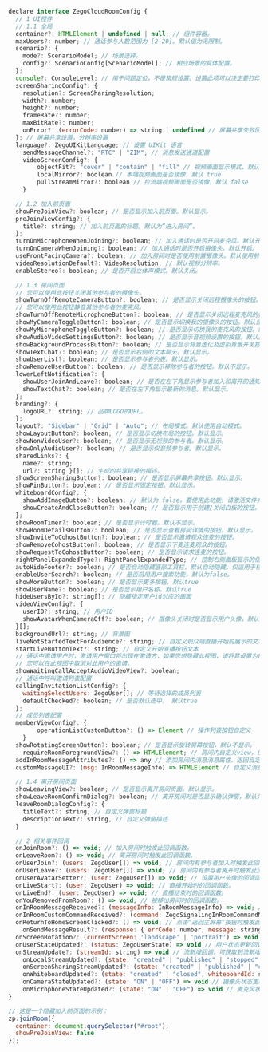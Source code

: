 ```js
declare interface ZegoCloudRoomConfig {
  // 1 UI控件
  // 1.1 全局
  container?: HTMLElement | undefined | null; // 组件容器。
  maxUsers?: number; // 通话参与人数范围为 [2-20]。默认值为无限制。
  scenario?: {
    mode?: ScenarioModel; // 场景选择。
    config?: ScenarioConfig[ScenarioModel]; // 相应场景的具体配置。
  };
  console?: ConsoleLevel; // 用于问题定位，不是常规设置。设置此项可以决定要打印的日志的严重程度。
  screenSharingConfig?: {
    resolution?: ScreenSharingResolution;
    width?: number;
    height?: number;
    frameRate?: number;
    maxBitRate?: number;
    onError?: (errorCode: number) => string | undefined // 屏幕共享失败回调，若需要自定义提示文本可根据错误码返回对应字符串，若需要自定义 UI 则返回空字符串。
  }; // 屏幕共享设置，分辨率设置
  language?: ZegoUIKitLanguage; // 设置 UIKit 语言
	sendMessageChannel?: "RTC" | "ZIM"; // 消息发送通道配置
	videoScreenConfig?: {
		objectFit?: "cover" | "contain" | "fill" // 视频画面显示模式，默认 "contain"
		localMirror?: boolean // 本端视频画面是否镜像，默认 true
		pullStreamMirror?: boolean // 拉流端视频画面是否镜像，默认 false
	}

  // 1.2 加入前页面
  showPreJoinView?: boolean; // 是否显示加入前页面。默认显示。
  preJoinViewConfig?: {
    title?: string; // 加入前页面的标题。默认为“进入房间”。
  };
  turnOnMicrophoneWhenJoining?: boolean; // 加入通话时是否开启麦克风。默认开启。
  turnOnCameraWhenJoining?: boolean; // 加入通话时是否开启摄像头。默认开启。
  useFrontFacingCamera?: boolean; // 加入房间时是否使用前置摄像头。默认使用前置摄像头。
  videoResolutionDefault?: VideoResolution; // 默认视频分辨率。
  enableStereo?: boolean; // 是否开启立体声模式。默认关闭。

  // 1.3 房间页面
  // 您可以使用此按钮关闭其他参与者的摄像头。
  showTurnOffRemoteCameraButton?: boolean; // 是否显示关闭远程摄像头的按钮。默认不显示。
  // 您可以使用此按钮静音其他参与者的麦克风。
  showTurnOffRemoteMicrophoneButton?: boolean; // 是否显示关闭远程麦克风的按钮。默认不显示。
  showMyCameraToggleButton?: boolean; // 是否显示切换我的摄像头的按钮。默认显示。
  showMyMicrophoneToggleButton?: boolean; // 是否显示切换我的麦克风的按钮。默认显示。
  showAudioVideoSettingsButton?: boolean; // 是否显示音视频设置的按钮。默认显示。
  showBackgroundProcessButton?: boolean; // 是否显示背景虚化及虚拟背景开关按钮。默认不显示。
  showTextChat?: boolean; // 是否显示右侧的文本聊天。默认显示。
  showUserList?: boolean; // 是否显示参与者列表。默认显示。
  showRemoveUserButton?: boolean; // 是否显示移除参与者的按钮。默认不显示。
  lowerLeftNotification?: {
    showUserJoinAndLeave?: boolean; // 是否在左下角显示参与者加入和离开的通知。默认显示。
    showTextChat?: boolean; // 是否在左下角显示最新的消息。默认显示。
  };
  branding?: {
    logoURL?: string; // 品牌LOGO的URL。
  };
  layout?: "Sidebar" | "Grid" | "Auto"; // 布局模式。默认使用自动模式。
  showLayoutButton?: boolean; // 是否显示切换布局的按钮。默认显示。
  showNonVideoUser?: boolean; // 是否显示无视频的参与者。默认显示。
  showOnlyAudioUser?: boolean; // 是否显示仅音频参与者。默认显示。
  sharedLinks?: { 
    name?: string; 
    url?: string }[]; // 生成的共享链接的描述。
  showScreenSharingButton?: boolean; // 是否显示屏幕共享按钮。默认显示。
  showPinButton?: boolean; // 是否显示固定按钮。默认显示。
  whiteboardConfig?: {
    showAddImageButton?: boolean; // 默认为 false。要使用此功能，请激活文件共享功能，然后导入插件。否则，将出现此提示：“添加图像失败，不支持此功能。”
    showCreateAndCloseButton?: boolean; // 是否显示用于创建/关闭白板的按钮。默认显示。
  };
  showRoomTimer?: boolean; // 是否显示计时器。默认不显示。
  showRoomDetailsButton?: boolean; // 是否显示查看房间详情的按钮。默认显示。
  showInviteToCohostButton?: boolean; // 是否显示邀请观众连麦的按钮。
  showRemoveCohostButton?: boolean; // 是否显示下麦连麦观众的按钮。
  showRequestToCohostButton?: boolean; // 是否显示请求连麦的按钮。
  rightPanelExpandedType?: RightPanelExpandedType; // 控制右侧面板显示的信息类型，默认显示“无”。
  autoHideFooter?: boolean; // 是否自动隐藏底部工具栏，默认自动隐藏。仅适用于移动浏览器。
  enableUserSearch?: boolean; // 是否启用用户搜索功能，默认为false。
  showMoreButton?: boolean; // 是否显示更多按钮，默认true
  showUserName?: boolean; // 是否显示用户名称，默认true
  hideUsersById?: string[]; // 隐藏指定用户id对应的画面
  videoViewConfig?: {
    userID?: string; // 用户ID
    showAvatarWhenCameraOff?: boolean; // 摄像头关闭时是否显示用户头像，默认true
  }[];
  backgroundUrl?: string; // 背景图
  liveNotStartedTextForAudience?: string; // 自定义观众端直播开始前展示的文本
  startLiveButtonText?: string; // 自定义开始直播按钮文本
  // 通话中邀请用户时，邀请用户窗口将出现在邀请方，如果您想隐藏此视图，请将其设置为false。默认展示。
  // 您可以在此视图中取消对此用户的邀请。
  showWaitingCallAcceptAudioVideoView?: boolean;
  // 通话中呼叫邀请列表配置
  callingInvitationListConfig?: {
    waitingSelectUsers: ZegoUser[]; // 等待选择的成员列表
    defaultChecked?: boolean; // 是否默认选中， 默认true
  };
  // 成员列表配置
  memberViewConfig?: {
		operationListCustomButton?: () => Element // 操作列表按钮自定义
	}
  showRotatingScreenButton?: boolean; // 是否显示旋转屏幕按钮，默认不显示。
	requireRoomForegroundView?: () => HTMLElement; // 房间内自定义view，位于视频上方
  addInRoomMessageAttributes?: () => any // 添加房间内消息消息属性。返回自定义消息属性。
  customMessageUI?: (msg: InRoomMessageInfo) => HTMLElement // 自定义消息UI

  // 1.4 离开房间页面
  showLeavingView?: boolean; // 是否显示离开房间页面。默认显示。
  showLeaveRoomConfirmDialog?: boolean; // 离开房间时是否显示确认弹窗，默认为true
  leaveRoomDialogConfig?: {
    titleText?: string, // 自定义弹窗标题
    descriptionText?: string, // 自定义弹窗描述
  }

  // 2 相关事件回调
  onJoinRoom?: () => void; // 加入房间时触发此回调函数。
  onLeaveRoom?: () => void; // 离开房间时触发此回调函数。
  onUserJoin?: (users: ZegoUser[]) => void; // 房间内有参与者加入时触发此回调函数。
  onUserLeave?: (users: ZegoUser[]) => void; // 房间内有参与者离开时触发此回调函数。
  onUserAvatarSetter?: (user: ZegoUser[]) => void; // 设置用户头像的回调函数。
  onLiveStart?: (user: ZegoUser) => void; // 直播开始时的回调函数。
  onLiveEnd?: (user: ZegoUser) => void; // 直播结束时的回调函数。
  onYouRemovedFromRoom?: () => void; // 被移出房间时的回调函数。
  onInRoomMessageReceived?: (messageInfo: InRoomMessageInfo) => void; // 收到房间内聊天消息时的回调函数。
  onInRoomCustomCommandReceived?: (command: ZegoSignalingInRoomCommandMessage[]) => void;
  onReturnToHomeScreenClicked?: () => void; // 点击“返回主屏幕”按钮时触发此回调函数。设置此回调函数后，点击按钮将不会导航到主屏幕；而是您可以在此处添加自己的页面导航逻辑。
	onSendMessageResult?: (response: { errCode: number, message: string, timestamp?: string, fromUser?: ZegoUser, sendTime?: number, messageID?: number }) => void // 发送消息回调
  onScreenRotation?: (currentScreen: 'landscape' | 'portrait') => void; // 屏幕旋转回调
  onUserStateUpdated?: (status: ZegoUserState) => void // 用户状态更新回调
  onStreamUpdate?: (streamId: string) => void // 流新增回调，可获取到流新增时的流id
	onLocalStreamUpdated?: (state: "created" | "published" | "stopped", streamId: string, stream?) => void // 本地流状态更新回调
	onScreenSharingStreamUpdated?: (state: "created" | "published" | "closed", streamId: string, stream?) => void // 屏幕共享流状态更新回调
	onWhiteboardUpdated?: (state: "created" | "closed", whiteboardId: string) => void // 白板状态更新回调
	onCameraStateUpdated?: (state: "ON" | "OFF") => void // 摄像头状态更新回调
	onMicrophoneStateUpdated?: (state: "ON" | "OFF") => void // 麦克风状态更新回调
}

// 这是一个隐藏加入前页面的示例：
zp.joinRoom({
  container: document.querySelector("#root"),
  showPreJoinView: false
});
```












